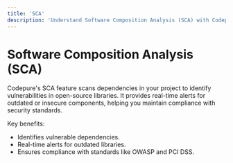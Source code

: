 ```yaml
---
title: 'SCA'
description: 'Understand Software Composition Analysis (SCA) with Codepure.'
---
```


# Software Composition Analysis (SCA)

Codepure's SCA feature scans dependencies in your project to identify vulnerabilities in open-source libraries. It provides real-time alerts for outdated or insecure components, helping you maintain compliance with security standards.

Key benefits:
- Identifies vulnerable dependencies.
- Real-time alerts for outdated libraries.
- Ensures compliance with standards like OWASP and PCI DSS.
